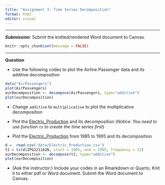 ```yaml
---
title: "Assignment 3: Time Series Decomposition"
format: html
editor: visual
---
```


------------------------------------------------------------------------

***Submission***: Submit the knitted/rendered Word document to Canvas.  

```r
knitr::opts_chunk$set(message = FALSE)
```

------------------------------------------------------------------------

**Question** 

- Use the following codes to plot the Airline Passenger data and its additive decomposition

```r
data("AirPassengers")
plot(AirPassengers)
ourDecomposition <- decompose(AirPassengers, type="additive")
plot(ourDecomposition)
```

- Change `additive` to `multiplicative` to plot the multiplicative decomposition

- Plot the [Electric_Production](data/Electric_Production.csv) and its decomposition (*Notice: You need to use function `ts` to create the time series first*)

- Plot the [Electric_Production](data/Electric_Production.csv) from 1985 to 1995 and its decomposition

```r
d =  read.csv('data/Electric_Production.csv')
t2 = ts(d$IPG2211A2N, start = 1985, end = 1995, frequency = 12)
ourDecomposition <- decompose(t2, type="additive")
plot(ourDecomposition)
```

- (Ask the instructor:) Include your codes in an Rmarkdown or Quarto, Knit it to either pdf or Word document. Submit the Word document to Canvas.  

